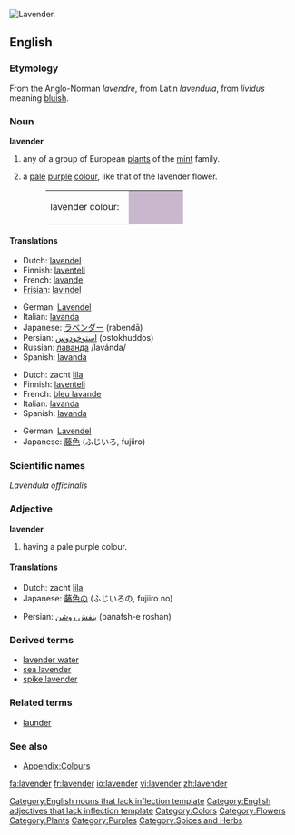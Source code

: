 [[Image:Topped lavender.jpg|thumb|right|Lavender.]]
{{wikipedia}}
==English==

===Etymology===
From the Anglo-Norman ''lavendre'', from Latin ''lavendula'', from ''lividus'' meaning [[bluish]].

===Noun===
'''lavender'''[[Category:English nouns that lack inflection template]]

# any of a group of European [[plant]]s of the [[mint]] family.
# {{colour}} a [[pale]] [[purple]] [[color|colour]], like that of the lavender flower.
#:<table><tr><td>lavender colour: &nbsp;</td><td bgcolor="#C9B8CD" width="80">&nbsp; </td></tr></table>

====Translations====
{{trans-top|plant}}
*Dutch: [[lavendel]]
*Finnish: [[laventeli]]
*French: [[lavande]] {{f}}
*[[Frisian]]: [[lavindel]]
{{trans-mid}}
*German: [[Lavendel]] {{m}}
*Italian: [[lavanda]] {{f}}
*Japanese: [[ラベンダー]] (rabendā)
*Persian: [[استوخودوس]] (ostokhuddos)
*Russian: [[лаванда]] /lavánda/ {{f}}
*Spanish: [[lavanda]]
{{trans-bottom}}

{{trans-top|colour}}
*Dutch: zacht [[lila]]
*Finnish: [[laventeli]]
*French: [[bleu lavande]] {{m}}
*Italian: [[lavanda]] {{f}}
*Spanish: [[lavanda]]
{{trans-mid}}
*German: [[Lavendel]] {{m}}
*Japanese: [[藤色]] (ふじいろ, fujiiro)
{{trans-bottom}}

===Scientific names===
''Lavendula officinalis''

===Adjective===
'''lavender'''[[Category:English adjectives that lack inflection template]]

# {{colour}} having a pale purple colour.

====Translations====
{{trans-top|colour}}
*Dutch: zacht [[lila]]
*Japanese: [[藤色]]の (ふじいろの, fujiiro no)
{{trans-mid}}
*Persian: [[بنفش روشن]] (banafsh-e roshan)
{{trans-bottom}}

===Derived terms===
*[[lavender water]]
*[[sea lavender]]
*[[spike lavender]]

===Related terms===
*[[launder]]

===See also===
*[[Wiktionary_Appendix:Colours|Appendix:Colours]]

[[Category:Colors]]
[[Category:Flowers]]
[[Category:Plants]]
[[Category:Purples]]
[[Category:Spices and Herbs]]

[[fa:lavender]]
[[fr:lavender]]
[[io:lavender]]
[[vi:lavender]]
[[zh:lavender]]